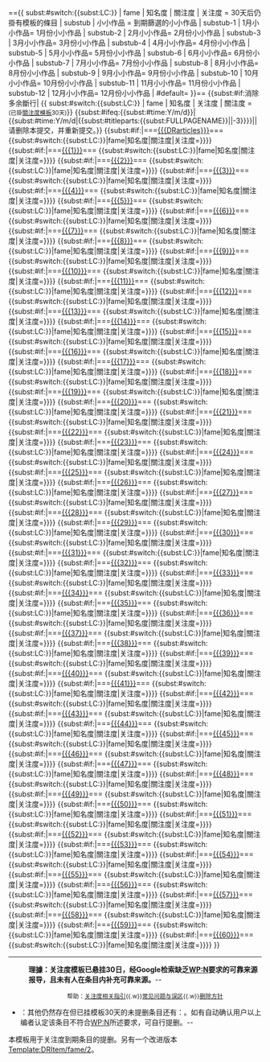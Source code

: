 <includeonly>=={{</includeonly><includeonly>
subst:#switch:{{</includeonly><includeonly>subst:LC:{{{Type|d}}}}}
| fame | 知名度 | 關注度 | 关注度 = 30天后仍掛有{{tl|notability}}模板的條目
| substub | 小小作品 = 到期篩選的小小作品
| substub-1 | 1月小小作品= 1月份小小作品
| substub-2 | 2月小小作品= 2月份小小作品
| substub-3 | 3月小小作品= 3月份小小作品
| substub-4 | 4月小小作品= 4月份小小作品
| substub-5 | 5月小小作品= 5月份小小作品
| substub-6 | 6月小小作品= 6月份小小作品
| substub-7 | 7月小小作品= 7月份小小作品
| substub-8 | 8月小小作品= 8月份小小作品
| substub-9 | 9月小小作品= 9月份小小作品
| substub-10 | 10月小小作品= 10月份小小作品
| substub-11 | 11月小小作品= 11月份小小作品
| substub-12 | 12月小小作品= 12月份小小作品
| #default=
}}==
{{</includeonly><includeonly>subst:#if:消除多余斷行|
{{</includeonly><includeonly>
subst:#switch:{{</includeonly><includeonly>subst:LC:{{{Type|d}}}}}
| fame | 知名度 | 关注度 | 關注度 = <span style="font-size:smaller;">(已掛[[template:notability|關注度模板]]30天)</span>}}
{{</includeonly><includeonly>subst:#ifeq:{{</includeonly><includeonly>subst:#time:Y/m/d}}|{{</includeonly><includeonly>subst:#time:Y/m/d|{{</includeonly><includeonly>subst:#titleparts:{{</includeonly><includeonly>subst:FULLPAGENAME}}||-3}}}}||{{red|　　'''錯誤警告：提交日期不在当天！'''}}请删除本提交，并重新提交{{NewAfdLink}}。}}
{{</includeonly><includeonly>subst:#if:{{{DRarticles|}}}|===[[{{{DRarticles}}}]]===
{{</includeonly><includeonly>subst:#switch:{{</includeonly><includeonly>subst:LC:{{{Type|d}}}}}|fame|知名度|關注度|关注度={{Findsources|{{{DRarticles}}}}}}}}}
{{{C0|}}}
{{</includeonly><includeonly>subst:#if:{{{1|}}}|===[[{{{1}}}]]===
{{</includeonly><includeonly>subst:#switch:{{</includeonly><includeonly>subst:LC:{{{Type|d}}}}}|fame|知名度|關注度|关注度={{Findsources|{{{1}}}}}}}}}
{{{C1|}}}
{{</includeonly><includeonly>subst:#if:{{{2|}}}|===[[{{{2}}}]]===
{{</includeonly><includeonly>subst:#switch:{{</includeonly><includeonly>subst:LC:{{{Type|d}}}}}|fame|知名度|關注度|关注度={{Findsources|{{{2}}}}}}}}}
{{{C2|}}}
{{</includeonly><includeonly>subst:#if:{{{3|}}}|===[[{{{3}}}]]===
{{</includeonly><includeonly>subst:#switch:{{</includeonly><includeonly>subst:LC:{{{Type|d}}}}}|fame|知名度|關注度|关注度={{Findsources|{{{3}}}}}}}}}
{{{C3|}}}
{{</includeonly><includeonly>subst:#if:{{{4|}}}|===[[{{{4}}}]]===
{{</includeonly><includeonly>subst:#switch:{{</includeonly><includeonly>subst:LC:{{{Type|d}}}}}|fame|知名度|關注度|关注度={{Findsources|{{{4}}}}}}}}}
{{{C4|}}}
{{</includeonly><includeonly>subst:#if:{{{5|}}}|===[[{{{5}}}]]===
{{</includeonly><includeonly>subst:#switch:{{</includeonly><includeonly>subst:LC:{{{Type|d}}}}}|fame|知名度|關注度|关注度={{Findsources|{{{5}}}}}}}}}
{{{C5|}}}
{{</includeonly><includeonly>subst:#if:{{{6|}}}|===[[{{{6}}}]]===
{{</includeonly><includeonly>subst:#switch:{{</includeonly><includeonly>subst:LC:{{{Type|d}}}}}|fame|知名度|關注度|关注度={{Findsources|{{{6}}}}}}}}}
{{{C6|}}}
{{</includeonly><includeonly>subst:#if:{{{7|}}}|===[[{{{7}}}]]===
{{</includeonly><includeonly>subst:#switch:{{</includeonly><includeonly>subst:LC:{{{Type|d}}}}}|fame|知名度|關注度|关注度={{Findsources|{{{7}}}}}}}}}
{{{C7|}}}
{{</includeonly><includeonly>subst:#if:{{{8|}}}|===[[{{{8}}}]]===
{{</includeonly><includeonly>subst:#switch:{{</includeonly><includeonly>subst:LC:{{{Type|d}}}}}|fame|知名度|關注度|关注度={{Findsources|{{{8}}}}}}}}}
{{{C8|}}}
{{</includeonly><includeonly>subst:#if:{{{9|}}}|===[[{{{9}}}]]===
{{</includeonly><includeonly>subst:#switch:{{</includeonly><includeonly>subst:LC:{{{Type|d}}}}}|fame|知名度|關注度|关注度={{Findsources|{{{9}}}}}}}}}
{{{C9|}}}
{{</includeonly><includeonly>subst:#if:{{{10|}}}|===[[{{{10}}}]]===
{{</includeonly><includeonly>subst:#switch:{{</includeonly><includeonly>subst:LC:{{{Type|d}}}}}|fame|知名度|關注度|关注度={{Findsources|{{{10}}}}}}}}}
{{{C10|}}}
{{</includeonly><includeonly>subst:#if:{{{11|}}}|===[[{{{11}}}]]===
{{</includeonly><includeonly>subst:#switch:{{</includeonly><includeonly>subst:LC:{{{Type|d}}}}}|fame|知名度|關注度|关注度={{Findsources|{{{11}}}}}}}}}
{{{C11|}}}
{{</includeonly><includeonly>subst:#if:{{{12|}}}|===[[{{{12}}}]]===
{{</includeonly><includeonly>subst:#switch:{{</includeonly><includeonly>subst:LC:{{{Type|d}}}}}|fame|知名度|關注度|关注度={{Findsources|{{{12}}}}}}}}}
{{{C12|}}}
{{</includeonly><includeonly>subst:#if:{{{13|}}}|===[[{{{13}}}]]===
{{</includeonly><includeonly>subst:#switch:{{</includeonly><includeonly>subst:LC:{{{Type|d}}}}}|fame|知名度|關注度|关注度={{Findsources|{{{13}}}}}}}}}
{{{C13|}}}
{{</includeonly><includeonly>subst:#if:{{{14|}}}|===[[{{{14}}}]]===
{{</includeonly><includeonly>subst:#switch:{{</includeonly><includeonly>subst:LC:{{{Type|d}}}}}|fame|知名度|關注度|关注度={{Findsources|{{{14}}}}}}}}}
{{{C14|}}}
{{</includeonly><includeonly>subst:#if:{{{15|}}}|===[[{{{15}}}]]===
{{</includeonly><includeonly>subst:#switch:{{</includeonly><includeonly>subst:LC:{{{Type|d}}}}}|fame|知名度|關注度|关注度={{Findsources|{{{15}}}}}}}}}
{{{C15|}}}
{{</includeonly><includeonly>subst:#if:{{{16|}}}|===[[{{{16}}}]]===
{{</includeonly><includeonly>subst:#switch:{{</includeonly><includeonly>subst:LC:{{{Type|d}}}}}|fame|知名度|關注度|关注度={{Findsources|{{{16}}}}}}}}}
{{{C16|}}}
{{</includeonly><includeonly>subst:#if:{{{17|}}}|===[[{{{17}}}]]===
{{</includeonly><includeonly>subst:#switch:{{</includeonly><includeonly>subst:LC:{{{Type|d}}}}}|fame|知名度|關注度|关注度={{Findsources|{{{17}}}}}}}}}
{{{C17|}}}
{{</includeonly><includeonly>subst:#if:{{{18|}}}|===[[{{{18}}}]]===
{{</includeonly><includeonly>subst:#switch:{{</includeonly><includeonly>subst:LC:{{{Type|d}}}}}|fame|知名度|關注度|关注度={{Findsources|{{{18}}}}}}}}}
{{{C18|}}}
{{</includeonly><includeonly>subst:#if:{{{19|}}}|===[[{{{19}}}]]===
{{</includeonly><includeonly>subst:#switch:{{</includeonly><includeonly>subst:LC:{{{Type|d}}}}}|fame|知名度|關注度|关注度={{Findsources|{{{19}}}}}}}}}
{{{C19|}}}
{{</includeonly><includeonly>subst:#if:{{{20|}}}|===[[{{{20}}}]]===
{{</includeonly><includeonly>subst:#switch:{{</includeonly><includeonly>subst:LC:{{{Type|d}}}}}|fame|知名度|關注度|关注度={{Findsources|{{{20}}}}}}}}}
{{{C20|}}}
{{</includeonly><includeonly>subst:#if:{{{21|}}}|===[[{{{21}}}]]===
{{</includeonly><includeonly>subst:#switch:{{</includeonly><includeonly>subst:LC:{{{Type|d}}}}}|fame|知名度|關注度|关注度={{Findsources|{{{21}}}}}}}}}
{{{C21|}}}
{{</includeonly><includeonly>subst:#if:{{{22|}}}|===[[{{{22}}}]]===
{{</includeonly><includeonly>subst:#switch:{{</includeonly><includeonly>subst:LC:{{{Type|d}}}}}|fame|知名度|關注度|关注度={{Findsources|{{{22}}}}}}}}}
{{{C22|}}}
{{</includeonly><includeonly>subst:#if:{{{23|}}}|===[[{{{23}}}]]===
{{</includeonly><includeonly>subst:#switch:{{</includeonly><includeonly>subst:LC:{{{Type|d}}}}}|fame|知名度|關注度|关注度={{Findsources|{{{23}}}}}}}}}
{{{C23|}}}
{{</includeonly><includeonly>subst:#if:{{{24|}}}|===[[{{{24}}}]]===
{{</includeonly><includeonly>subst:#switch:{{</includeonly><includeonly>subst:LC:{{{Type|d}}}}}|fame|知名度|關注度|关注度={{Findsources|{{{24}}}}}}}}}
{{{C24|}}}
{{</includeonly><includeonly>subst:#if:{{{25|}}}|===[[{{{25}}}]]===
{{</includeonly><includeonly>subst:#switch:{{</includeonly><includeonly>subst:LC:{{{Type|d}}}}}|fame|知名度|關注度|关注度={{Findsources|{{{25}}}}}}}}}
{{{C25|}}}
{{</includeonly><includeonly>subst:#if:{{{26|}}}|===[[{{{26}}}]]===
{{</includeonly><includeonly>subst:#switch:{{</includeonly><includeonly>subst:LC:{{{Type|d}}}}}|fame|知名度|關注度|关注度={{Findsources|{{{26}}}}}}}}}
{{{C26|}}}
{{</includeonly><includeonly>subst:#if:{{{27|}}}|===[[{{{27}}}]]===
{{</includeonly><includeonly>subst:#switch:{{</includeonly><includeonly>subst:LC:{{{Type|d}}}}}|fame|知名度|關注度|关注度={{Findsources|{{{27}}}}}}}}}
{{{C27|}}}
{{</includeonly><includeonly>subst:#if:{{{28|}}}|===[[{{{28}}}]]===
{{</includeonly><includeonly>subst:#switch:{{</includeonly><includeonly>subst:LC:{{{Type|d}}}}}|fame|知名度|關注度|关注度={{Findsources|{{{28}}}}}}}}}
{{{C28|}}}
{{</includeonly><includeonly>subst:#if:{{{29|}}}|===[[{{{29}}}]]===
{{</includeonly><includeonly>subst:#switch:{{</includeonly><includeonly>subst:LC:{{{Type|d}}}}}|fame|知名度|關注度|关注度={{Findsources|{{{29}}}}}}}}}
{{{C29|}}}
{{</includeonly><includeonly>subst:#if:{{{30|}}}|===[[{{{30}}}]]===
{{</includeonly><includeonly>subst:#switch:{{</includeonly><includeonly>subst:LC:{{{Type|d}}}}}|fame|知名度|關注度|关注度={{Findsources|{{{30}}}}}}}}}
{{{C30|}}}
{{</includeonly><includeonly>subst:#if:{{{31|}}}|===[[{{{31}}}]]===
{{</includeonly><includeonly>subst:#switch:{{</includeonly><includeonly>subst:LC:{{{Type|d}}}}}|fame|知名度|關注度|关注度={{Findsources|{{{31}}}}}}}}}
{{</includeonly><includeonly>subst:#if:{{{32|}}}|===[[{{{32}}}]]===
{{</includeonly><includeonly>subst:#switch:{{</includeonly><includeonly>subst:LC:{{{Type|d}}}}}|fame|知名度|關注度|关注度={{Findsources|{{{32}}}}}}}}}
{{</includeonly><includeonly>subst:#if:{{{33|}}}|===[[{{{33}}}]]===
{{</includeonly><includeonly>subst:#switch:{{</includeonly><includeonly>subst:LC:{{{Type|d}}}}}|fame|知名度|關注度|关注度={{Findsources|{{{33}}}}}}}}}
{{</includeonly><includeonly>subst:#if:{{{34|}}}|===[[{{{34}}}]]===
{{</includeonly><includeonly>subst:#switch:{{</includeonly><includeonly>subst:LC:{{{Type|d}}}}}|fame|知名度|關注度|关注度={{Findsources|{{{34}}}}}}}}}
{{</includeonly><includeonly>subst:#if:{{{35|}}}|===[[{{{35}}}]]===
{{</includeonly><includeonly>subst:#switch:{{</includeonly><includeonly>subst:LC:{{{Type|d}}}}}|fame|知名度|關注度|关注度={{Findsources|{{{35}}}}}}}}}
{{</includeonly><includeonly>subst:#if:{{{36|}}}|===[[{{{36}}}]]===
{{</includeonly><includeonly>subst:#switch:{{</includeonly><includeonly>subst:LC:{{{Type|d}}}}}|fame|知名度|關注度|关注度={{Findsources|{{{36}}}}}}}}}
{{</includeonly><includeonly>subst:#if:{{{37|}}}|===[[{{{37}}}]]===
{{</includeonly><includeonly>subst:#switch:{{</includeonly><includeonly>subst:LC:{{{Type|d}}}}}|fame|知名度|關注度|关注度={{Findsources|{{{37}}}}}}}}}
{{</includeonly><includeonly>subst:#if:{{{38|}}}|===[[{{{38}}}]]===
{{</includeonly><includeonly>subst:#switch:{{</includeonly><includeonly>subst:LC:{{{Type|d}}}}}|fame|知名度|關注度|关注度={{Findsources|{{{38}}}}}}}}}
{{</includeonly><includeonly>subst:#if:{{{39|}}}|===[[{{{39}}}]]===
{{</includeonly><includeonly>subst:#switch:{{</includeonly><includeonly>subst:LC:{{{Type|d}}}}}|fame|知名度|關注度|关注度={{Findsources|{{{39}}}}}}}}}
{{</includeonly><includeonly>subst:#if:{{{40|}}}|===[[{{{40}}}]]===
{{</includeonly><includeonly>subst:#switch:{{</includeonly><includeonly>subst:LC:{{{Type|d}}}}}|fame|知名度|關注度|关注度={{Findsources|{{{40}}}}}}}}}
{{</includeonly><includeonly>subst:#if:{{{41|}}}|===[[{{{41}}}]]===
{{</includeonly><includeonly>subst:#switch:{{</includeonly><includeonly>subst:LC:{{{Type|d}}}}}|fame|知名度|關注度|关注度={{Findsources|{{{41}}}}}}}}}
{{</includeonly><includeonly>subst:#if:{{{42|}}}|===[[{{{42}}}]]===
{{</includeonly><includeonly>subst:#switch:{{</includeonly><includeonly>subst:LC:{{{Type|d}}}}}|fame|知名度|關注度|关注度={{Findsources|{{{42}}}}}}}}}
{{</includeonly><includeonly>subst:#if:{{{43|}}}|===[[{{{43}}}]]===
{{</includeonly><includeonly>subst:#switch:{{</includeonly><includeonly>subst:LC:{{{Type|d}}}}}|fame|知名度|關注度|关注度={{Findsources|{{{43}}}}}}}}}
{{</includeonly><includeonly>subst:#if:{{{44|}}}|===[[{{{44}}}]]===
{{</includeonly><includeonly>subst:#switch:{{</includeonly><includeonly>subst:LC:{{{Type|d}}}}}|fame|知名度|關注度|关注度={{Findsources|{{{44}}}}}}}}}
{{</includeonly><includeonly>subst:#if:{{{45|}}}|===[[{{{45}}}]]===
{{</includeonly><includeonly>subst:#switch:{{</includeonly><includeonly>subst:LC:{{{Type|d}}}}}|fame|知名度|關注度|关注度={{Findsources|{{{45}}}}}}}}}
{{</includeonly><includeonly>subst:#if:{{{46|}}}|===[[{{{46}}}]]===
{{</includeonly><includeonly>subst:#switch:{{</includeonly><includeonly>subst:LC:{{{Type|d}}}}}|fame|知名度|關注度|关注度={{Findsources|{{{46}}}}}}}}}
{{</includeonly><includeonly>subst:#if:{{{47|}}}|===[[{{{47}}}]]===
{{</includeonly><includeonly>subst:#switch:{{</includeonly><includeonly>subst:LC:{{{Type|d}}}}}|fame|知名度|關注度|关注度={{Findsources|{{{47}}}}}}}}}
{{</includeonly><includeonly>subst:#if:{{{48|}}}|===[[{{{48}}}]]===
{{</includeonly><includeonly>subst:#switch:{{</includeonly><includeonly>subst:LC:{{{Type|d}}}}}|fame|知名度|關注度|关注度={{Findsources|{{{48}}}}}}}}}
{{</includeonly><includeonly>subst:#if:{{{49|}}}|===[[{{{49}}}]]===
{{</includeonly><includeonly>subst:#switch:{{</includeonly><includeonly>subst:LC:{{{Type|d}}}}}|fame|知名度|關注度|关注度={{Findsources|{{{49}}}}}}}}}
{{</includeonly><includeonly>subst:#if:{{{50|}}}|===[[{{{50}}}]]===
{{</includeonly><includeonly>subst:#switch:{{</includeonly><includeonly>subst:LC:{{{Type|d}}}}}|fame|知名度|關注度|关注度={{Findsources|{{{50}}}}}}}}}
{{</includeonly><includeonly>subst:#if:{{{51|}}}|===[[{{{51}}}]]===
{{</includeonly><includeonly>subst:#switch:{{</includeonly><includeonly>subst:LC:{{{Type|d}}}}}|fame|知名度|關注度|关注度={{Findsources|{{{51}}}}}}}}}
{{</includeonly><includeonly>subst:#if:{{{52|}}}|===[[{{{52}}}]]===
{{</includeonly><includeonly>subst:#switch:{{</includeonly><includeonly>subst:LC:{{{Type|d}}}}}|fame|知名度|關注度|关注度={{Findsources|{{{52}}}}}}}}}
{{</includeonly><includeonly>subst:#if:{{{53|}}}|===[[{{{53}}}]]===
{{</includeonly><includeonly>subst:#switch:{{</includeonly><includeonly>subst:LC:{{{Type|d}}}}}|fame|知名度|關注度|关注度={{Findsources|{{{53}}}}}}}}}
{{</includeonly><includeonly>subst:#if:{{{54|}}}|===[[{{{54}}}]]===
{{</includeonly><includeonly>subst:#switch:{{</includeonly><includeonly>subst:LC:{{{Type|d}}}}}|fame|知名度|關注度|关注度={{Findsources|{{{54}}}}}}}}}
{{</includeonly><includeonly>subst:#if:{{{55|}}}|===[[{{{55}}}]]===
{{</includeonly><includeonly>subst:#switch:{{</includeonly><includeonly>subst:LC:{{{Type|d}}}}}|fame|知名度|關注度|关注度={{Findsources|{{{55}}}}}}}}}
{{</includeonly><includeonly>subst:#if:{{{56|}}}|===[[{{{56}}}]]===
{{</includeonly><includeonly>subst:#switch:{{</includeonly><includeonly>subst:LC:{{{Type|d}}}}}|fame|知名度|關注度|关注度={{Findsources|{{{56}}}}}}}}}
{{</includeonly><includeonly>subst:#if:{{{57|}}}|===[[{{{57}}}]]===
{{</includeonly><includeonly>subst:#switch:{{</includeonly><includeonly>subst:LC:{{{Type|d}}}}}|fame|知名度|關注度|关注度={{Findsources|{{{57}}}}}}}}}
{{</includeonly><includeonly>subst:#if:{{{58|}}}|===[[{{{58}}}]]===
{{</includeonly><includeonly>subst:#switch:{{</includeonly><includeonly>subst:LC:{{{Type|d}}}}}|fame|知名度|關注度|关注度={{Findsources|{{{58}}}}}}}}}
{{</includeonly><includeonly>subst:#if:{{{59|}}}|===[[{{{59}}}]]===
{{</includeonly><includeonly>subst:#switch:{{</includeonly><includeonly>subst:LC:{{{Type|d}}}}}|fame|知名度|關注度|关注度={{Findsources|{{{59}}}}}}}}}
{{</includeonly><includeonly>subst:#if:{{{60|}}}|===[[{{{60}}}]]===
{{</includeonly><includeonly>subst:#switch:{{</includeonly><includeonly>subst:LC:{{{Type|d}}}}}|fame|知名度|關注度|关注度={{Findsources|{{{60}}}}}}}}}
}}
----
:'''{{删除}}理據：关注度模板已悬挂30日，经Google检索缺乏[[WP:N]]要求的可靠来源报导，且未有人在条目内补充可靠来源。'''--{{{sign|}}}
:<center><small>帮助：[[WP:N|关注度相关指引]]{{.w}}[[WP:NFAQ|常见问题与误区]]{{.w}}[[WP:DP|删除方针]]</small></center>
*{{补充}}：其他仍然存在但已挂模板30天的未提删条目还有：{{subst:#if:{{{RV1|}}}|[[{{{RV1}}}]]（已改写）、}}{{subst:#if:{{{RV2|}}}|[[{{{RV2}}}]]（已改写）、}}{{subst:#if:{{{RV3|}}}|、[[{{{RV3}}}]]（已改写）、}}{{subst:#if:{{{N1|}}}|[[{{{N1}}}]]}}{{subst:#if:{{{N2|}}}|、[[{{{N2}}}]]}}{{subst:#if:{{{N3|}}}|、[[{{{N3}}}]]}}{{subst:#if:{{{N4|}}}|、[[{{{N4}}}]]}}{{subst:#if:{{{N5|}}}|、[[{{{N5}}}]]}}{{subst:#if:{{{N6|}}}|、[[{{{N6}}}]]}}{{subst:#if:{{{N7|}}}|、[[{{{N7}}}]]}}{{subst:#if:{{{N8|}}}|、[[{{{N8}}}]]}}{{subst:#if:{{{N9|}}}|、[[{{{N9}}}]]}}{{subst:#if:{{{N10|}}}|、[[{{{N10}}}]]}}{{subst:#if:{{{N11|}}}|、[[{{{N11}}}]]}}{{subst:#if:{{{N12|}}}|、[[{{{N12}}}]]}}{{subst:#if:{{{N13|}}}|、[[{{{N13}}}]]}}{{subst:#if:{{{N14|}}}|、[[{{{N14}}}]]}}{{subst:#if:{{{N15|}}}|、[[{{{N15}}}]]}}。如有自动确认用户以上编者认定该条目不符合[[WP:N]]所述要求，可自行提删。{{subst:#if:{{{DP1|}}}|此外[[{{{DP1}}}]]已于'''[[WP:页面存废讨论/记录/{{{year}}}/{{{DP1date}}}#{{{DP1}}}|{{{DP1date}}}提删]]'''，}}{{subst:#if:{{{DP2|}}}|[[{{{DP2}}}]]已于'''[[WP:页面存废讨论/记录/{{{year}}}/{{{DP2date}}}#{{{DP2}}}|{{{DP2date}}}提删]]'''，}}{{subst:#if:{{{DP3|}}}|[[{{{DP3}}}]]已于'''[[WP:页面存废讨论/记录/{{{year}}}/{{{DP3date}}}#{{{DP3}}}|{{{DP3date}}}提删]]'''，}}{{subst:#if:{{{DP4|}}}|[[{{{DP4}}}]]已于'''[[WP:页面存废讨论/记录/{{{year}}}/{{{DP4date}}}#{{{DP4}}}|{{{DP4date}}}提删]]'''，}}{{subst:#if:{{{DP1|}}}|欢迎各位编者前往讨论。}}--{{{sign|}}}</includeonly><noinclude>
本模板用于关注度到期条目的提删。另有一个改进版本[[Template:DRItem/fame/2]]。{{doc}}
[[Category:预定义模板|{{PAGENAME}}]]
</noinclude>